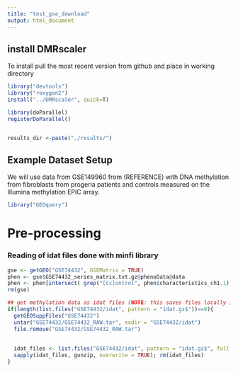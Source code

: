 ```yaml
---
title: "test_gse_download"
output: html_document
---
```





## install DMRscaler 
To install pull the most recent version from github and place in working directory 
```r
library("devtools")
library("roxygen2")
install("../DMRscaler", quick=T)

library(doParallel)
registerDoParallel()


results_dir <-paste("./results/")
```

## Example Dataset Setup
We will use data from GSE149960 from (REFERENCE) with DNA methylation from fibroblasts from progeria patients and controls measured on the Illumina methylation EPIC array.  
```r
library("GEOquery")
```


# Pre-processing
###  Reading of idat files done with minfi library ###
```r
gse <- getGEO("GSE74432", GSEMatrix = TRUE)
phen <- gse$GSE74432_series_matrix.txt.gz@phenoData@data
phen <- phen[intersect( grep("[Cc]ontrol", phen$characteristics_ch1.1),grep("whole blood",phen$characteristics_ch1.2) ),]
rm(gse)

## get methylation data as idat files (NOTE: this saves files locally in working directory, unpacked size is 2.01 Gb
if(length(list.files("GSE74432/idat", pattern = "idat.gz$"))==0){
  getGEOSuppFiles("GSE74432")
  untar("GSE74432/GSE74432_RAW.tar", exdir = "GSE74432/idat")
  file.remove("GSE74432/GSE74432_RAW.tar")
  
  
  idat_files <- list.files("GSE74432/idat", pattern = "idat.gz$", full = TRUE)
  sapply(idat_files, gunzip, overwrite = TRUE); rm(idat_files)  
}

```
